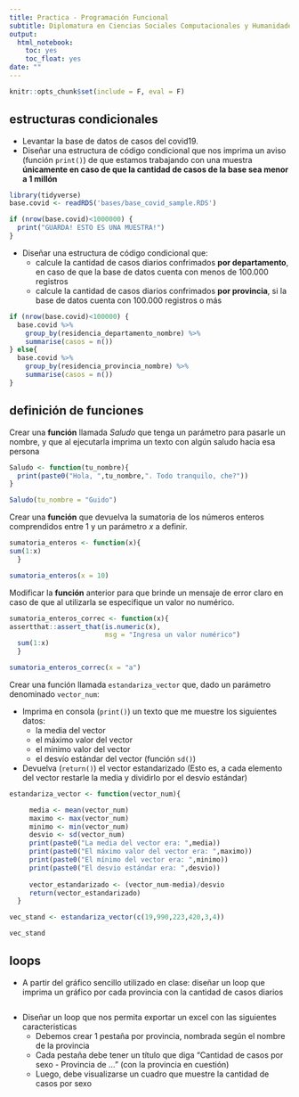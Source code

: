 ```yaml
---
title: Practica - Programación Funcional 
subtitle: Diplomatura en Ciencias Sociales Computacionales y Humanidades Digitales - UNSAM
output:
  html_notebook:
    toc: yes
    toc_float: yes
date: ""
---
```

```r
knitr::opts_chunk$set(include = F, eval = F)
```
## estructuras condicionales   

- Levantar la base de datos de casos del covid19.  
- Diseñar una estructura de código condicional que nos imprima un aviso (función `print()`) de que estamos trabajando con una muestra  **únicamente en caso de que la cantidad de casos de la base sea menor a 1 millón**
```r
library(tidyverse)
base.covid <- readRDS('bases/base_covid_sample.RDS')

```


```r
if (nrow(base.covid)<1000000) {
  print("GUARDA! ESTO ES UNA MUESTRA!")
}
```


- Diseñar una estructura de código condicional que:
   - calcule la cantidad de casos diarios confrimados **por departamento**, en caso de que la base de datos cuenta con menos de 100.000 registros
   - calcule la cantidad de casos diarios confrimados **por provincia**, si la base de datos cuenta con 100.000 registros o más


```r
if (nrow(base.covid)<100000) {
  base.covid %>%
    group_by(residencia_departamento_nombre) %>% 
    summarise(casos = n())
} else{
  base.covid %>%
    group_by(residencia_provincia_nombre) %>% 
    summarise(casos = n())
}
```


## definición de funciones

Crear una **función** llamada _Saludo_ que tenga un parámetro para pasarle un nombre, y que al ejecutarla imprima un texto con algún saludo hacia esa persona
```r
Saludo <- function(tu_nombre){
  print(paste0("Hola, ",tu_nombre,". Todo tranquilo, che?"))
}

Saludo(tu_nombre = "Guido")
```

Crear una **función** que devuelva la sumatoria de los números enteros comprendidos entre 1 y un parámetro _x_ a definir.
```r
sumatoria_enteros <- function(x){
sum(1:x)
  }

sumatoria_enteros(x = 10)
```

Modificar la **función** anterior para que brinde un mensaje de error claro en caso de que al utilizarla se especifique un valor no numérico.
```r
sumatoria_enteros_correc <- function(x){
assertthat::assert_that(is.numeric(x),
                        msg = "Ingresa un valor numérico")
  sum(1:x)
  }

sumatoria_enteros_correc(x = "a")
```


Crear una función llamada `estandariza_vector` que, dado un parámetro denominado `vector_num`:     

- Imprima en consola (``print()``) un texto que me muestre los siguientes datos:      
    - la media del vector
    - el máximo valor del vector
    - el minimo valor del vector
    - el desvío estándar del vector (función ``sd()``)    
- Devuelva (``return()``) el vector estandarizado (Esto es, a cada elemento del vector restarle la media y dividirlo por el desvío estándar)       


```r
estandariza_vector <- function(vector_num){

     media <- mean(vector_num)
     maximo <- max(vector_num)
     minimo <- min(vector_num)
     desvio <- sd(vector_num)
     print(paste0("La media del vector era: ",media))
     print(paste0("El máximo valor del vector era: ",maximo))
     print(paste0("El mínimo del vector era: ",minimo))
     print(paste0("El desvio estándar era: ",desvio))
    
     vector_estandarizado <- (vector_num-media)/desvio
     return(vector_estandarizado)
  }

vec_stand <- estandariza_vector(c(19,990,223,420,3,4))
```

```r
vec_stand
```

## loops    

- A partir del gráfico sencillo utilizado en clase: diseñar un loop que imprima un gráfico por cada provincia con la cantidad de casos diarios
```r

```
- Diseñar un loop que nos permita exportar un excel con las siguientes caracteristicas 
  - Debemos crear 1 pestaña por provincia, nombrada según el nombre de la provincia
  - Cada pestaña debe tener un título que diga "Cantidad de casos por sexo - Provincia de ..." (con la provincia en cuestión)
  - Luego, debe visualizarse un cuadro que muestre la cantidad de casos por sexo
```r

```
